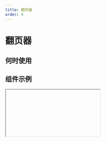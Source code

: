 ```yaml
---
title: 翻页器
order: 9
---
```


# 翻页器

## 何时使用

## 组件示例

<Iframe url="https://pre-yida-performance3.alibaba-inc.com/developer/pagination-v2?isRenderNav=false" />
  
## 组件属性

| 属性名   |  属性code  | 类型 | 数据示例 | 默认值  | 动态属性 | 备注 |
| :------ | :------ | :------ | :------ | :----- | :----- | :----- |
| 总记录数 | total | string | | 100 | 是 |  | 
| 当前页码 | current | string | | 1 | 是 |  | 
| 分页尺寸 | size | string | "small" "medium" "large" | "medium" | 否 |  | 
| 分页类型 | type | string |"normal" "simple" "mini" | "normal" | 否 |  | 
| 前进后退按钮样式 | shape | string |"normal" "arrow-only" "arrow-prev-only" "no-border" | "normal" | 否 |  | 
| 每页显示选择器类型 | pageSizeSelector | boolean/string | false, 'filter', 'dropdown'| false | 否 |  | 
| 每页显示选择器可选值 | pageSizeList | string | | "5,10,20" | 否 |  | 
| pageSize | pageSize | string | | 10 | 否 |  | 
| 每页显示选择器在组件中的位置 | pageSizePosition | string | "start" "end"| "end" | 否 |  | 
| 当分页数为1时，是否隐藏分页器 | hideOnlyOnePage | string | | false | 否 |  | 
| 显示跳转输入框与按钮 | showJump | string | | true | 否 |  | 
| 当每页数量改变时 | onPageSizeChange | function | function(pageSize){} || 否 |
| 当页码改变时 | onChange | function | function(currentPagination){} || 否 |